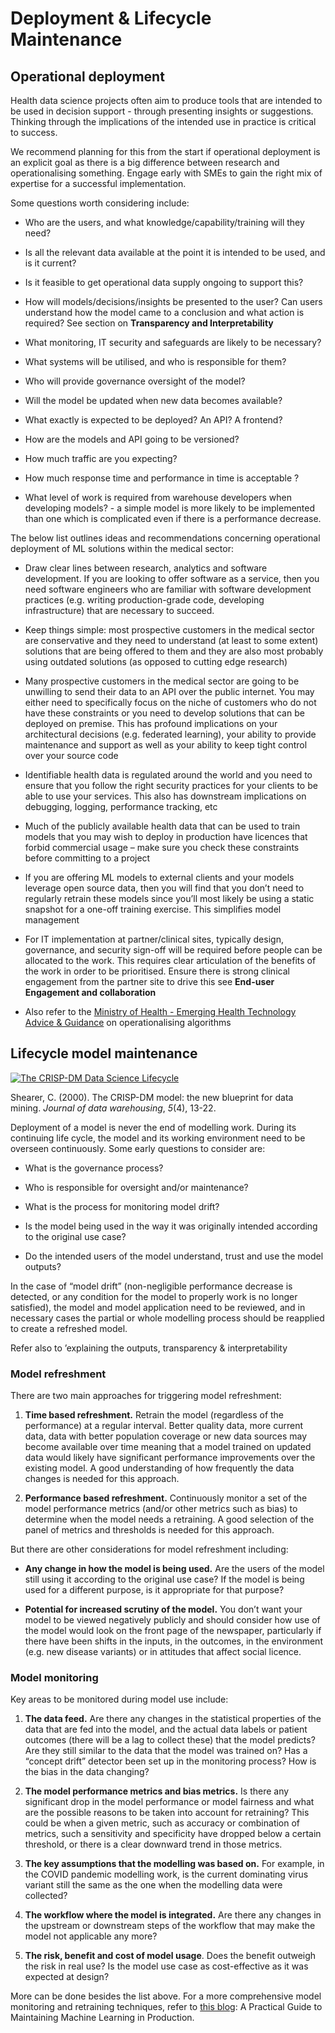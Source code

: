 # Deployment & Lifecycle Maintenance

## Operational deployment {#sec-deployment}

Health data science projects often aim to produce tools that are intended to be used in decision support - through presenting insights or suggestions. Thinking through the implications of the intended use in practice is critical to success.

We recommend planning for this from the start if operational deployment is an explicit goal as there is a big difference between research and operationalising something. Engage early with SMEs to gain the right mix of expertise for a successful implementation.

Some questions worth considering include:

* Who are the users, and what knowledge/capability/training will they need?

* Is all the relevant data available at the point it is intended to be used, and is it current?

* Is it feasible to get operational data supply ongoing to support this?

* How will models/decisions/insights be presented to the user? Can users understand how the model came to a conclusion and what action is required? See section on **Transparency and Interpretability**

* What monitoring, IT security and safeguards are likely to be necessary?

* What systems will be utilised, and who is responsible for them?

* Who will provide governance oversight of the model?

* Will the model be updated when new data becomes available?

* What exactly is expected to be deployed? An API? A frontend?

* How are the models and API going to be versioned?

* How much traffic are you expecting?

* How much response time and performance in time is acceptable ?

* What level of work is required from warehouse developers when developing models? - a simple model is more likely to be implemented than one which is complicated even if there is a performance decrease.

The below list outlines ideas and recommendations concerning operational deployment of ML solutions within the medical sector:

* Draw clear lines between research, analytics and software development. If you are looking to offer software as a service, then you need software engineers who are familiar with software development practices (e.g. writing production-grade code, developing infrastructure) that are necessary to succeed.

* Keep things simple: most prospective customers in the medical sector are conservative and they need to understand (at least to some extent) solutions that are being offered to them and they are also most probably using outdated solutions (as opposed to cutting edge research)

* Many prospective customers in the medical sector are going to be unwilling to send their data to an API over the public internet. You may either need to specifically focus on the niche of customers who do not have these constraints or you need to develop solutions that can be deployed on premise. This has profound implications on your architectural decisions (e.g. federated learning), your ability to provide maintenance and support as well as your ability to keep tight control over your source code

* Identifiable health data is regulated around the world and you need to ensure that you follow the right security practices for your clients to be able to use your services. This also has downstream implications on debugging, logging, performance tracking, etc

* Much of the publicly available health data that can be used to train models that you may wish to deploy in production have licences that forbid commercial usage -- make sure you check these constraints before committing to a project

* If you are offering ML models to external clients and your models leverage open source data, then you will find that you don't need to regularly retrain these models since you'll most likely be using a static snapshot for a one-off training exercise. This simplifies model management

* For IT implementation at partner/clinical sites, typically design, governance, and security sign-off will be required before people can be allocated to the work. This requires clear articulation of the benefits of the work in order to be prioritised. Ensure there is strong clinical engagement from the partner site to drive this see **End-user Engagement and collaboration**

* Also refer to the [Ministry of Health - Emerging Health Technology Advice & Guidance](https://www.health.govt.nz/our-work/digital-health/vision-health-technology/emerging-health-technology-advice-and-guidance) on operationalising algorithms

## Lifecycle model maintenance

[![The CRISP-DM Data Science Lifecycle](/img/CRISP-DM.png){fig-alt="The CRISP-DM Data Science Lifecycle"}](https://www.datascience-pm.com/crisp-dm-2/)

Shearer, C. (2000). The CRISP-DM model: the new blueprint for data mining. *Journal of data warehousing*, *5*(4), 13-22.

Deployment of a model is never the end of modelling work. During its continuing life cycle, the model and its working environment need to be overseen continuously. Some early questions to consider are:

* What is the governance process?

* Who is responsible for oversight and/or maintenance?

* What is the process for monitoring model drift?

* Is the model being used in the way it was originally intended according to the original use case?

* Do the intended users of the model understand, trust and use the model outputs?

In the case of "model drift" (non-negligible performance decrease is detected, or any condition for the model to properly work is no longer satisfied), the model and model application need to be reviewed, and in necessary cases the partial or whole modelling process should be reapplied to create a refreshed model.

Refer also to 'explaining the outputs, transparency & interpretability

### Model refreshment

There are two main approaches for triggering model refreshment:

1. **Time based refreshment.** Retrain the model (regardless of the performance) at a regular interval. Better quality data, more current data, data with better population coverage or new data sources may become available over time meaning that a model trained on updated data would likely have significant performance improvements over the existing model. A good understanding of how frequently the data changes is needed for this approach.

2. **Performance based refreshment.** Continuously monitor a set of the model performance metrics (and/or other metrics such as bias) to determine when the model needs a retraining. A good selection of the panel of metrics and thresholds is needed for this approach.

But there are other considerations for model refreshment including:

* **Any change in how the model is being used.** Are the users of the model still using it according to the original use case? If the model is being used for a different purpose, is it appropriate for that purpose?

* **Potential for increased scrutiny of the model.** You don't want your model to be viewed negatively publicly and should consider how use of the model would look on the front page of the newspaper, particularly if there have been shifts in the inputs, in the outcomes, in the environment (e.g. new disease variants) or in attitudes that affect social licence.

### Model monitoring

Key areas to be monitored during model use include:

1. **The data feed.** Are there any changes in the statistical properties of the data that are fed into the model, and the actual data labels or patient outcomes (there will be a lag to collect these) that the model predicts? Are they still similar to the data that the model was trained on? Has a "concept drift" detector been set up in the monitoring process? How is the bias in the data changing?

2. **The model performance metrics and bias metrics.** Is there any significant drop in the model performance or model fairness and what are the possible reasons to be taken into account for retraining? This could be when a given metric, such as accuracy or combination of metrics, such a sensitivity and specificity have dropped below a certain threshold, or there is a clear downward trend in those metrics.

3. **The key assumptions that the modelling was based on.** For example, in the COVID pandemic modelling work, is the current dominating virus variant still the same as the one when the modelling data were collected?

4. **The workflow where the model is integrated.** Are there any changes in the upstream or downstream steps of the workflow that may make the model not applicable any more?

5. **The risk, benefit and cost of model usage**. Does the benefit outweigh the risk in real use? Is the model use case as cost-effective as it was expected at design?

More can be done besides the list above. For a more comprehensive model monitoring and retraining techniques, refer to [this blog](https://eugeneyan.com/writing/practical-guide-to-maintaining-machine-learning/): A Practical Guide to Maintaining Machine Learning in Production.
